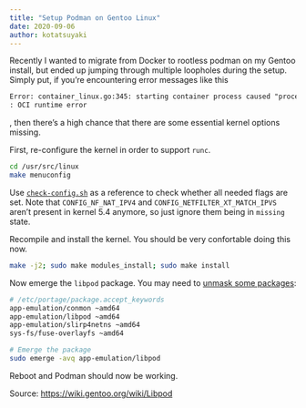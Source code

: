 ```yaml
---
title: "Setup Podman on Gentoo Linux"
date: 2020-09-06
author: kotatsuyaki
---
```


Recently I wanted to migrate from Docker to rootless podman on my Gentoo install, but ended up jumping through multiple loopholes during the setup.
Simply put, if you're encountering error messages like this

```default
Error: container_linux.go:345: starting container process caused "process_linux.go:281: applying cgroup configuration for process caused \"mountpoint for devices not found\""
: OCI runtime error
```

, then there's a high chance that there are some essential kernel options missing.

<!-- more -->

First, re-configure the kernel in order to support `runc`.

```sh
cd /usr/src/linux
make menuconfig
```

Use [`check-config.sh`](https://github.com/opencontainers/runc/blob/master/script/check-config.sh) as a reference to check whether all needed flags are set. Note that `CONFIG_NF_NAT_IPV4` and `CONFIG_NETFILTER_XT_MATCH_IPVS` aren't present in kernel 5.4 anymore, so just ignore them being in `missing` state.

Recompile and install the kernel. You should be very confortable doing this now.

```sh
make -j2; sudo make modules_install; sudo make install
```

Now emerge the `libpod` package. You may need to [unmask some packages](https://wiki.gentoo.org/wiki/Knowledge_Base:Unmasking_a_package):

```sh
# /etc/portage/package.accept_keywords
app-emulation/conmon ~amd64
app-emulation/libpod ~amd64
app-emulation/slirp4netns ~amd64
sys-fs/fuse-overlayfs ~amd64

# Emerge the package
sudo emerge -avq app-emulation/libpod
```

Reboot and Podman should now be working.

Source: <https://wiki.gentoo.org/wiki/Libpod>
